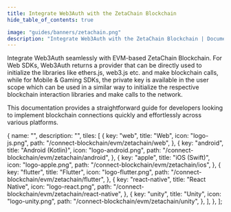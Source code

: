 ```yaml
---
title: Integrate Web3Auth with the ZetaChain Blockchain
hide_table_of_contents: true

image: "guides/banners/zetachain.png"
description: "Integrate Web3Auth with the ZetaChain Blockchain | Documentation - Web3Auth"
---
```



<SEO
  title="Integrate Web3Auth with the ZetaChain Blockchain"
  description="Integrate Web3Auth with the ZetaChain Blockchain | Documentation - Web3Auth"
  image="https://web3auth.io/docs/guides/banners/zetachain.png"
  slug="/connect-blockchain/evm/zetachain"
/>

Integrate Web3Auth seamlessly with EVM-based ZetaChain Blockchain. For Web SDKs, Web3Auth returns a
provider that can be directly used to initialize the libraries like ethers.js, web3.js etc. and make
blockchain calls, while for Mobile & Gaming SDKs, the private key is available in the user scope
which can be used in a similar way to initialize the respective blockchain interaction libraries and
make calls to the network.

This documentation provides a straightforward guide for developers looking to implement blockchain
connections quickly and effortlessly across various platforms.

  {
    name: "",
    description: "",
    tiles: [
      {
        key: "web",
        title: "Web",
        icon: "logo-js.png",
        path: "/connect-blockchain/evm/zetachain/web",
      },
      {
        key: "android",
        title: "Android (Kotlin)",
        icon: "logo-android.png",
        path: "/connect-blockchain/evm/zetachain/android",
      },
      {
        key: "apple",
        title: "iOS (Swift)",
        icon: "logo-apple.png",
        path: "/connect-blockchain/evm/zetachain/ios",
      },
      {
        key: "flutter",
        title: "Flutter",
        icon: "logo-flutter.png",
        path: "/connect-blockchain/evm/zetachain/flutter",
      },
      {
        key: "react-native",
        title: "React Native",
        icon: "logo-react.png",
        path: "/connect-blockchain/evm/zetachain/react-native",
      },
      {
        key: "unity",
        title: "Unity",
        icon: "logo-unity.png",
        path: "/connect-blockchain/evm/zetachain/unity",
      },
    ],
  },
];

<Tiles tileGroups={ZetaChain} />
